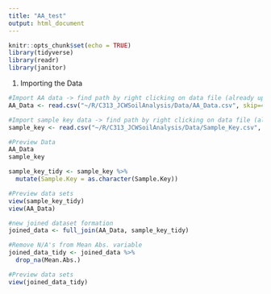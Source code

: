 ```yaml
---
title: "AA_test"
output: html_document
---
```


```r
knitr::opts_chunk$set(echo = TRUE)
library(tidyverse)
library(readr)
library(janitor)
```

1) Importing the Data
```r
#Import AA data -> find path by right clicking on data file (already uploaded in R and selecting "import dataset")
AA_Data <- read.csv("~/R/C313_JCWSoilAnalysis/Data/AA_Data.csv", skip=4, na="N/A") 

#Import sample key data -> find path by right clicking on data file (already uploaded in R and selecting "import dataset")
sample_key <- read.csv("~/R/C313_JCWSoilAnalysis/Data/Sample_Key.csv", skip=0)

#Preview Data
AA_Data
sample_key
```

```r
sample_key_tidy <- sample_key %>%
  mutate(Sample.Key = as.character(Sample.Key))

#Preview data sets
view(sample_key_tidy)
view(AA_Data)
```

```r
#new joined dataset formation
joined_data <- full_join(AA_Data, sample_key_tidy) 

```

```r
#Remove N/A's from Mean Abs. variable
joined_data_tidy <- joined_data %>% 
  drop_na(Mean.Abs.)

#Preview data sets
view(joined_data_tidy)
```

